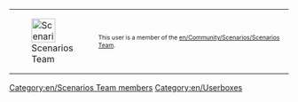 {| cellspacing="0" align="right" style="width: 200px; color: #000000; background: #ffe496;"
| style="width: 43px;height: 43px;padding:0px;" |[[File:en/scenarios team.png|43px|Scenarios Team]]
| style="font-size: 8pt; padding: 4pt; line-height: 1.25em;" | This user is a member of the [[en/Community/Scenarios/Scenarios Team]].
|}
[[Category:en/Scenarios Team members]]
<noinclude>[[Category:en/Userboxes]]</noinclude>